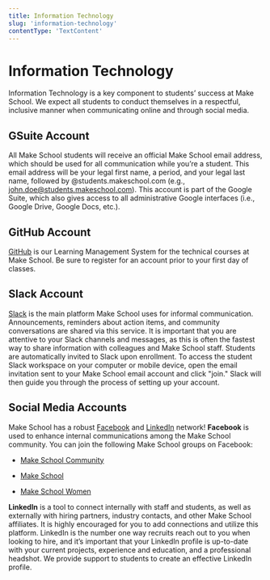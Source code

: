 ```yaml
---
title: Information Technology
slug: 'information-technology'
contentType: 'TextContent'
---
```


# Information Technology

Information Technology is a key component to students’ success at Make School. We expect all
students to conduct themselves in a respectful, inclusive manner when communicating online and
through social media.

## GSuite Account

All Make School students will receive an official Make School email address, which should be used
for all communication while you’re a student. This email address will be your legal first name, a
period, and your legal last name, followed by @students.makeschool.com (e.g.,
john.doe@students.makeschool.com). This account is part of the Google Suite, which also gives access
to all administrative Google interfaces (i.e., Google Drive, Google Docs, etc.).

## GitHub Account

[GitHub](https://github.com/Product-College-Courses/) is our Learning Management System for the
technical courses at Make School. Be sure to register for an account prior to your first day of
classes.

## Slack Account

[Slack](http://slack.com) is the main platform Make School uses for informal communication.
Announcements, reminders about action items, and community conversations are shared via this
service. It is important that you are attentive to your Slack channels and messages, as this is
often the fastest way to share information with colleagues and Make School staff. Students are
automatically invited to Slack upon enrollment. To access the student Slack workspace on your
computer or mobile device, open the email invitation sent to your Make School email account and
click "join." Slack will then guide you through the process of setting up your account.

## Social Media Accounts

Make School has a robust [Facebook](https://www.facebook.com/makeschool/) and
[LinkedIn](https://www.linkedin.com/school/makeschool/) network! **Facebook** is used to enhance
internal communications among the Make School community. You can join the following Make School
groups on Facebook:

- [Make School Community](https://www.facebook.com/groups/MakeSchoolCommunity/)

- [Make School ](https://www.facebook.com/makeschool/)

- [Make School Women](https://www.facebook.com/groups/916655231787097/)

**LinkedIn** is a tool to connect internally with staff and students, as well as externally with
hiring partners, industry contacts, and other Make School affiliates. It is highly encouraged for
you to add connections and utilize this platform. LinkedIn is the number one way recruits reach out
to you when looking to hire, and it’s important that your LinkedIn profile is up-to-date with your
current projects, experience and education, and a professional headshot. We provide support to
students to create an effective LinkedIn profile.
